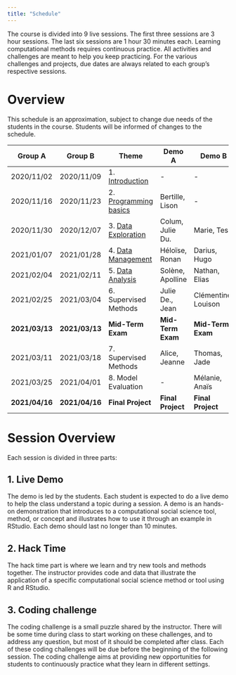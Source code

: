 ```yaml
---
title: "Schedule"
---
```


The course is divided into 9 live sessions. The first three sessions are 3 hour sessions. The last six sessions are 1 hour 30 minutes each. Learning computational methods requires continuous practice. All activities and challenges are meant to help you keep practicing. For the various challenges and projects, due dates are always related to each group's respective sessions.

# Overview

This schedule is an approximation, subject to change due needs of the students in the course. Students will be informed of changes to the schedule.

| Group A        | Group B        | Theme                                    | Demo A             | Demo B              |
| -              | -              | -                                        | -                  | -                   |
| 2020/11/02     | 2020/11/09     | 1. [Introduction](session_01.html)       | -                  | -                   |
| 2020/11/16     | 2020/11/23     | 2. [Programming basics](session_02.html) | Bertille, Lison    | -                   |
| 2020/11/30     | 2020/12/07     | 3. [Data Exploration](session_03.html)   | Colum, Julie Du.   | Marie, Tess         |
| 2021/01/07     | 2021/01/28     | 4. [Data Management](session_04.html)    | Héloïse, Ronan     | Darius, Hugo        |
| 2021/02/04     | 2021/02/11     | 5. [Data Analysis](session_05.html)      | Solène, Apolline   | Nathan, Elias       |
| 2021/02/25     | 2021/03/04     | 6. Supervised Methods                    | Julie De., Jean    | Clémentine, Louison |
| **2021/03/13** | **2021/03/13** | **Mid-Term Exam**                        | **Mid-Term Exam ** | **Mid-Term Exam **  |
| 2021/03/11     | 2021/03/18     | 7. Supervised Methods                    | Alice, Jeanne      | Thomas, Jade        |
| 2021/03/25     | 2021/04/01     | 8. Model Evaluation                      | -                  | Mélanie, Anaïs      |
| **2021/04/16** | **2021/04/16** | **Final Project**                        | **Final Project**  | **Final Project**   |


# Session Overview

Each session is divided in three parts:

## 1. Live Demo
The demo is led by the students. Each student is expected to do a live demo to help the class understand a topic during a session. A demo is an hands-on demonstration that introduces to a computational social science tool, method, or concept and illustrates how to use it through an example in RStudio. Each demo should last no longer than 10 minutes.

## 2. Hack Time
The hack time part is where we learn and try new tools and methods together. The instructor provides code and data that illustrate the application of a specific computational social science method or tool using R and RStudio.

## 3. Coding challenge
The coding challenge is a small puzzle shared by the instructor.
There will be some time during class to start working on these challenges, and to address any question, but most of it should be completed after class. Each of these coding challenges will be due before the beginning of the following session. The coding challenge aims at providing new opportunities for students to continuously practice what they learn in different settings.

